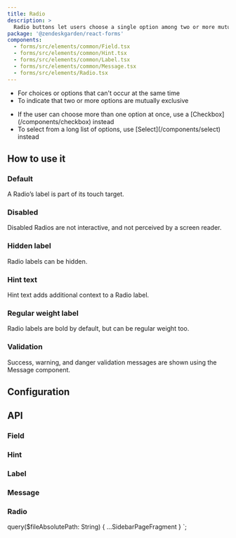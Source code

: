 ```yaml
---
title: Radio
description: >
  Radio buttons let users choose a single option among two or more mutually exclusive options.
package: '@zendeskgarden/react-forms'
components:
  - forms/src/elements/common/Field.tsx
  - forms/src/elements/common/Hint.tsx
  - forms/src/elements/common/Label.tsx
  - forms/src/elements/common/Message.tsx
  - forms/src/elements/Radio.tsx
---
```


<Usage>
  <Use>
    <ul>
      <li>For choices or options that can't occur at the same time</li>
      <li>To indicate that two or more options are mutually exclusive</li>
    </ul>
  </Use>
  <Misuse>
    <ul>
      <li>
        <Markdown>
          If the user can choose more than one option at once, use a
          [Checkbox](/components/checkbox) instead
        </Markdown>
      </li>
      <li>
        <Markdown>
          To select from a long list of options, use [Select](/components/select) instead
        </Markdown>
      </li>
    </ul>
  </Misuse>
</Usage>

## How to use it

### Default

A Radio’s label is part of its touch target.


<CodeExample code={DefaultCode}>
  <Default />
</CodeExample>

### Disabled

Disabled Radios are not interactive, and not perceived by a screen reader.


<CodeExample code={DisabledCode}>
  <Disabled />
</CodeExample>

### Hidden label

Radio labels can be hidden.


<CodeExample code={HiddenCode}>
  <Hidden />
</CodeExample>

### Hint text

Hint text adds additional context to a Radio label.


<CodeExample code={HintCode}>
  <Hint />
</CodeExample>

### Regular weight label

Radio labels are bold by default, but can be regular weight too.


<CodeExample code={RegularWeightLabelCode}>
  <RegularWeightLabel />
</CodeExample>

### Validation

Success, warning, and danger validation messages are shown using the Message component.


<CodeExample code={ValidationCode}>
  <Validation />
</CodeExample>

## Configuration

<Configuration reactPackage={props.data.mdx.package} components={props.data.mdx.components} />

## API

### Field

<PropSheet components={props.data.mdx.components} componentName="field" />

### Hint

<PropSheet components={props.data.mdx.components} componentName="hint" />

### Label

<PropSheet components={props.data.mdx.components} componentName="label" />

### Message

<PropSheet components={props.data.mdx.components} componentName="message" />

### Radio

<PropSheet components={props.data.mdx.components} componentName="radio" />


  query($fileAbsolutePath: String) {
    ...SidebarPageFragment
  }
`;
